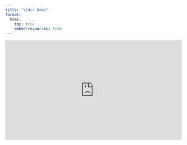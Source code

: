 ```yaml
---
title: "Video Demo"
format:
  html:
    toc: true
    embed-resources: true
---
```


<iframe width="560" height="315" src="https://www.youtube.com/embed/sggkj4MTbSM?si=Mb_G5Uc0UzoAwVf2" frameborder="0" allow="accelerometer; autoplay; clipboard-write; encrypted-media; gyroscope; picture-in-picture; web-share" referrerpolicy="strict-origin-when-cross-origin" allowfullscreen></iframe>